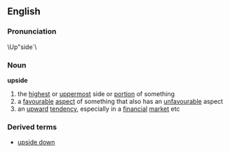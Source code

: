 ==English==
===Pronunciation===
\Up"side`\
===Noun===
'''upside'''
# the [[highest]] or [[uppermost]] side or [[portion]] of something
# a [[favourable]] [[aspect]] of something that also has an [[unfavourable]] aspect
# an [[upward]] [[tendency]], especially in a [[financial]] [[market]] etc
===Derived terms===
* [[upside down]]